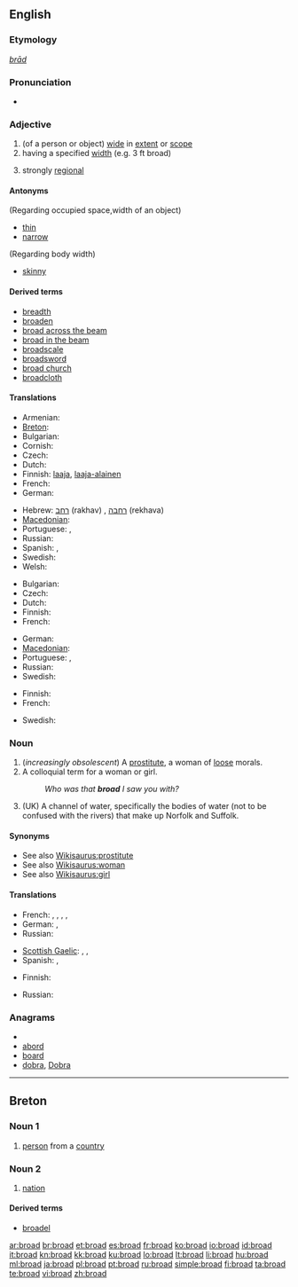 {{wikipedia|dab=broad}}
==English==

===Etymology===
{{etyl|ang}} ''[[brād]]''

===Pronunciation===
* {{audio|en-us-broad.ogg|Audio (US)}}
*: {{rhymes|ɔːd}}

===Adjective===
{{en-adj|er}}

# (of a person or object) [[wide]] in [[extent]] or [[scope]]
# having a specified [[width]] (e.g. 3 ft broad)
# {{context|of an accent}} strongly [[regional]]

====Antonyms====
(Regarding occupied space,width of an object)
* [[thin]]
* [[narrow]]
(Regarding body width)
* [[skinny]]

====Derived terms====
* [[breadth]]
* [[broaden]]
* [[broad across the beam]]
* [[broad in the beam]]
* [[broadscale]]
* [[broadsword]]
* [[broad church]]
* [[broadcloth]]

====Translations====
{{trans-top|wide in extent or scope}}
* Armenian: {{t-|hy|լայն|tr=layn|sc=Armn|xs=Armenian}}
* [[Breton]]: {{t+|br|ledan}}
* Bulgarian: {{t+|bg|широк|sc=Cyrl}}
* Cornish: {{t|kw|ledan}}
* Czech: {{t-|cs|široký|m}}
* Dutch: {{t+|nl|breed}}
* Finnish: [[laaja]], [[laaja-alainen]]
* French: {{t+|fr|large}}
* German: {{t+|de|breit}}
{{trans-mid}}
* Hebrew: [[רחב]] (rakhav) {{m}}, [[רחבה]] (rekhava) {{f}}
* [[Macedonian]]: {{t-|mk|широк|m|tr=šírok|sc=Cyrl|xs=Macedonian}}
* Portuguese: {{t+|pt|amplo|m}}, {{t|pt|ampla|f}}
* Russian: {{t+|ru|широкий|sc=Cyrl}}
* Spanish: {{t+|es|ancho|m}}, {{t-|es|ancha|f}}
* Swedish: {{t+|sv|bred}}
* Welsh: {{t-|cy|llydan|xs=Welsh}}
{{trans-bottom}}

{{trans-top|having a specified width}}
* Bulgarian: {{t+|bg|широк|sc=Cyrl}}
* Czech: {{t-|cs|široký|m}}
* Dutch: {{t+|nl|breed}}
* Finnish: {{t+|fi|leveä}}
* French: {{t+|fr|large}}
{{trans-mid}}
* German: {{t+|de|breit}}
* [[Macedonian]]: {{t-|mk|широк|m|tr=šírok|sc=Cyrl|xs=Macedonian}}
* Portuguese: {{t+|pt|largo|m}}, {{t+|pt|larga|f}}
* Russian: {{t|ru|в ширину|tr=v širinú|sc=Cyrl}}
* Swedish: {{t+|sv|bred}}
{{trans-bottom}}

{{trans-top|strongly regional}}
* Finnish: {{t+|fi|leveä}}
* French: {{t+|fr|fort}}
{{trans-mid}}
* Swedish: {{t+|sv|bred}}
{{trans-bottom}}

===Noun===
{{en-noun}}

# (''increasingly obsolescent'') A [[prostitute]], a woman of [[loose]] morals.
# A colloquial term for a woman or girl.
#: ''Who was that '''broad''' I saw you with?''
# (UK) A channel of water, specifically the bodies of water (not to be confused with the rivers) that make up Norfolk and Suffolk.

====Synonyms====
* See also [[Wikisaurus:prostitute]]
* See also [[Wikisaurus:woman]]
* See also [[Wikisaurus:girl]]

====Translations====
{{trans-top|a prostitute}}
* French: {{t-|fr|mogue|f}}, {{t+|fr|garce|f}}, {{t+|fr|pute|f}}, {{t+|fr|morue|f}}, {{t+|fr|roulure|f}}
* German: {{t-|de|Dirne|f}}, {{t+|de|Schlampe|f}}
* Russian: {{t+|ru|проститутка|f|tr=prostitutka|sc=Cyrl}}
{{trans-mid}}
* [[Scottish Gaelic]]: {{t-|gd|reipseach|f|xs=Scottish Gaelic}}, {{t-|gd|sgliùrach|f|xs=Scottish Gaelic}}, {{t+|gd|strìopach|f|xs=Scottish Gaelic}}
* Spanish: {{t+|es|puta|f}}, {{t+|es|ramera|f}}
{{trans-bottom}}

{{trans-top|colloquial term for a woman or girl}}
* Finnish: {{t+|fi|lyyli}}
{{trans-mid}}
* Russian: {{t+|ru|девка|f|tr=devka|sc=Cyrl}}
{{trans-bottom}}

===Anagrams===
* {{alphagram|abdor}}
* [[abord#English|abord]]
* [[board#English|board]]
* [[dobra#English|dobra]], [[Dobra#English|Dobra]]


----

==Breton==

===Noun 1===
{{br-noun|m|broiz}}

# [[person]] from a [[country]]

===Noun 2===
{{br-noun|f|broadoù}}

# [[nation]]

====Derived terms====
* [[broadel]]

[[ar:broad]]
[[br:broad]]
[[et:broad]]
[[es:broad]]
[[fr:broad]]
[[ko:broad]]
[[io:broad]]
[[id:broad]]
[[it:broad]]
[[kn:broad]]
[[kk:broad]]
[[ku:broad]]
[[lo:broad]]
[[lt:broad]]
[[li:broad]]
[[hu:broad]]
[[ml:broad]]
[[ja:broad]]
[[pl:broad]]
[[pt:broad]]
[[ru:broad]]
[[simple:broad]]
[[fi:broad]]
[[ta:broad]]
[[te:broad]]
[[vi:broad]]
[[zh:broad]]